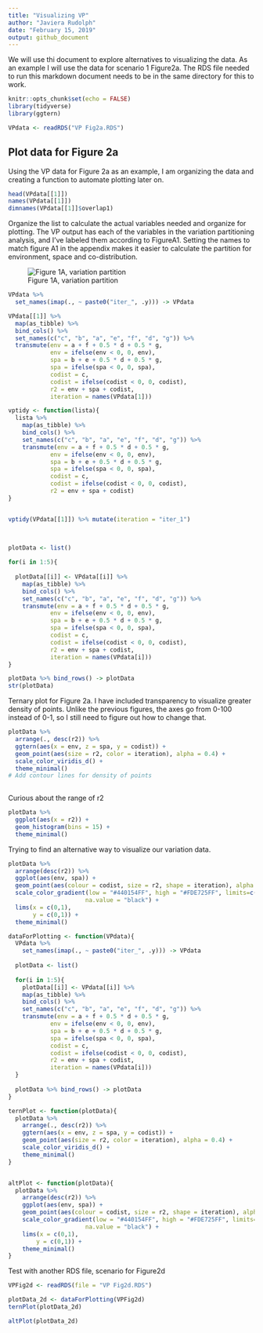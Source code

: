 ```yaml
---
title: "Visualizing VP"
author: "Javiera Rudolph"
date: "February 15, 2019"
output: github_document
---
```

We will use thi document to explore alternatives to visualizing the data. As an example I will use the data for scenario 1 Figure2a. The RDS file needed to run this markdown document needs to be in the same directory for this to work. 

```r
knitr::opts_chunk$set(echo = FALSE)
library(tidyverse)
library(ggtern)
```

```r
VPdata <- readRDS("VP Fig2a.RDS")
```

## Plot data for Figure 2a
Using the VP data for Figure 2a as an example, I am organizing the data and creating a function to automate plotting later on. 
```r
head(VPdata[[1]])
names(VPdata[[1]])
dimnames(VPdata[[1]]$overlap1)

```
Organize the list to calculate the actual variables needed and organize for plotting. The VP output has each of the variables in the variation partitioning analysis, and I've labeled them according to FigureA1. Setting the names to match figure A1 in the appendix makes it easier to calculate the partition for environment, space and co-distribution. 

![Figure 1A, variation partition](figA1.png)  



```r
VPdata %>% 
  set_names(imap(., ~ paste0("iter_", .y))) -> VPdata

VPdata[[1]] %>% 
  map(as_tibble) %>%
  bind_cols() %>% 
  set_names(c("c", "b", "a", "e", "f", "d", "g")) %>% 
  transmute(env = a + f + 0.5 * d + 0.5 * g,
            env = ifelse(env < 0, 0, env),
            spa = b + e + 0.5 * d + 0.5 * g,
            spa = ifelse(spa < 0, 0, spa),
            codist = c,
            codist = ifelse(codist < 0, 0, codist),
            r2 = env + spa + codist,
            iteration = names(VPdata[1]))

```




```r

vptidy <- function(lista){
  lista %>% 
    map(as_tibble) %>% 
    bind_cols() %>% 
    set_names(c("c", "b", "a", "e", "f", "d", "g")) %>% 
    transmute(env = a + f + 0.5 * d + 0.5 * g,
            env = ifelse(env < 0, 0, env),
            spa = b + e + 0.5 * d + 0.5 * g,
            spa = ifelse(spa < 0, 0, spa),
            codist = c,
            codist = ifelse(codist < 0, 0, codist),
            r2 = env + spa + codist)
}


vptidy(VPdata[[1]]) %>% mutate(iteration = "iter_1")
  
  
```


```r
plotData <- list()

for(i in 1:5){
  
  plotData[[i]] <- VPdata[[i]] %>% 
    map(as_tibble) %>%
    bind_cols() %>% 
    set_names(c("c", "b", "a", "e", "f", "d", "g")) %>% 
    transmute(env = a + f + 0.5 * d + 0.5 * g,
            env = ifelse(env < 0, 0, env),
            spa = b + e + 0.5 * d + 0.5 * g,
            spa = ifelse(spa < 0, 0, spa),
            codist = c,
            codist = ifelse(codist < 0, 0, codist),
            r2 = env + spa + codist,
            iteration = names(VPdata[i]))
}

plotData %>% bind_rows() -> plotData
str(plotData)

```
Ternary plot for Figure 2a. I have included transparency to visualize greater density of points. Unlike the previous figures, the axes go from 0-100 instead of 0-1, so I still need to figure out how to change that.

```r
plotData %>%
  arrange(., desc(r2)) %>% 
  ggtern(aes(x = env, z = spa, y = codist)) +
  geom_point(aes(size = r2, color = iteration), alpha = 0.4) +
  scale_color_viridis_d() +
  theme_minimal()
# Add contour lines for density of points
  

```

Curious about the range of r2

```r
plotData %>% 
  ggplot(aes(x = r2)) +
  geom_histogram(bins = 15) +
  theme_minimal()

```

Trying to find an alternative way to visualize our variation data.

```r
plotData %>% 
  arrange(desc(r2)) %>% 
  ggplot(aes(env, spa)) +
  geom_point(aes(colour = codist, size = r2, shape = iteration), alpha = 0.4) + 
  scale_color_gradient(low = "#440154FF", high = "#FDE725FF", limits=c(0, 1), 
                      na.value = "black") +
  lims(x = c(0,1),
       y = c(0,1)) +
  theme_minimal()

```

```r

dataForPlotting <- function(VPdata){
  VPdata %>% 
    set_names(imap(., ~ paste0("iter_", .y))) -> VPdata
  
  plotData <- list()
  
  for(i in 1:5){
    plotData[[i]] <- VPdata[[i]] %>% 
    map(as_tibble) %>%
    bind_cols() %>% 
    set_names(c("c", "b", "a", "e", "f", "d", "g")) %>% 
    transmute(env = a + f + 0.5 * d + 0.5 * g,
            env = ifelse(env < 0, 0, env),
            spa = b + e + 0.5 * d + 0.5 * g,
            spa = ifelse(spa < 0, 0, spa),
            codist = c,
            codist = ifelse(codist < 0, 0, codist),
            r2 = env + spa + codist,
            iteration = names(VPdata[i]))
  }
  
  plotData %>% bind_rows() -> plotData
}

ternPlot <- function(plotData){
  plotData %>%
    arrange(., desc(r2)) %>% 
    ggtern(aes(x = env, z = spa, y = codist)) +
    geom_point(aes(size = r2, color = iteration), alpha = 0.4) +
    scale_color_viridis_d() +
    theme_minimal()
}


altPlot <- function(plotData){
  plotData %>% 
    arrange(desc(r2)) %>% 
    ggplot(aes(env, spa)) +
    geom_point(aes(colour = codist, size = r2, shape = iteration), alpha = 0.4) + 
    scale_color_gradient(low = "#440154FF", high = "#FDE725FF", limits=c(0, 1), 
                      na.value = "black") +
    lims(x = c(0,1),
        y = c(0,1)) +
    theme_minimal()
}


```

Test with another RDS file, scenario for Figure2d

```r

VPFig2d <- readRDS(file = "VP Fig2d.RDS")

plotData_2d <- dataForPlotting(VPFig2d)
ternPlot(plotData_2d)

```

```r
altPlot(plotData_2d)
```

